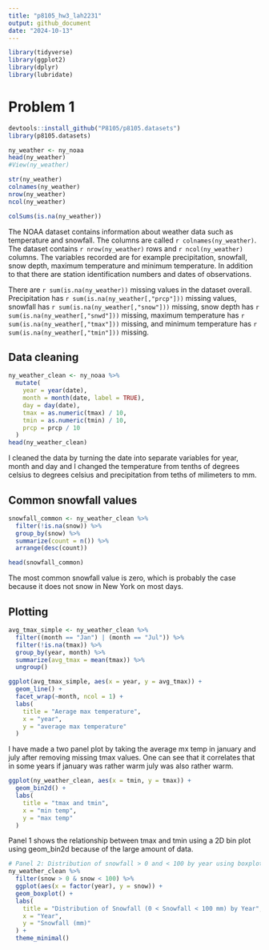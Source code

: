 ```yaml
---
title: "p8105_hw3_lah2231"
output: github_document
date: "2024-10-13"
---
```

```r
library(tidyverse)
library(ggplot2)
library(dplyr)
library(lubridate)
```

# Problem 1

```r
devtools::install_github("P8105/p8105.datasets")
library(p8105.datasets)
```

```r
ny_weather <- ny_noaa
head(ny_weather)
#View(ny_weather)
```
```r
str(ny_weather)
colnames(ny_weather)
nrow(ny_weather)
ncol(ny_weather)
```
```r
colSums(is.na(ny_weather))
```

The NOAA dataset contains information about weather data such as temperature and snowfall. The columns are called `r colnames(ny_weather)`. The dataset contains `r nrow(ny_weather)` rows and `r ncol(ny_weather)` columns. The variables recorded are for example precipitation, snowfall, snow depth, maximum temperature and minimum temperature. In addition to that there are station identification numbers and dates of observations.

There are `r sum(is.na(ny_weather))` missing values in the dataset overall. Precipitation has `r sum(is.na(ny_weather[,"prcp"]))` missing values, snowfall has `r sum(is.na(ny_weather[,"snow"]))` missing, snow depth has `r sum(is.na(ny_weather[,"snwd"]))` missing, maximum temperature has `r sum(is.na(ny_weather[,"tmax"]))` missing, and minimum temperature has `r sum(is.na(ny_weather[,"tmin"]))` missing.

## Data cleaning
```r
ny_weather_clean <- ny_noaa %>%
  mutate(
    year = year(date),
    month = month(date, label = TRUE),
    day = day(date),
    tmax = as.numeric(tmax) / 10,
    tmin = as.numeric(tmin) / 10,
    prcp = prcp / 10
  )
head(ny_weather_clean)
```
I cleaned the data by turning the date into separate variables for year, month and day and I changed the temperature from tenths of degrees celsius to degrees celsius and precipitation from teths of milimeters to mm.

## Common snowfall values
```r
snowfall_common <- ny_weather_clean %>%
  filter(!is.na(snow)) %>% 
  group_by(snow) %>%
  summarize(count = n()) %>%
  arrange(desc(count))

head(snowfall_common)

```
The most common snowfall value is zero, which is probably the case because it does not snow in New York on most days.

## Plotting 
```r
avg_tmax_simple <- ny_weather_clean %>%
  filter((month == "Jan") | (month == "Jul")) %>%
  filter(!is.na(tmax)) %>%
  group_by(year, month) %>%
  summarize(avg_tmax = mean(tmax)) %>%
  ungroup()

ggplot(avg_tmax_simple, aes(x = year, y = avg_tmax)) +
  geom_line() +
  facet_wrap(~month, ncol = 1) +
  labs(
    title = "Aerage max temperature",
    x = "year",
    y = "average max temperature"
  )
```
I have made a two panel plot by taking the average mx temp in january and july after removing missing tmax values. One can see that it correlates that in some years if january was rather warm july was also rather warm.

```r
ggplot(ny_weather_clean, aes(x = tmin, y = tmax)) +
  geom_bin2d() +
  labs(
    title = "tmax and tmin",
    x = "min temp",
    y = "max temp"
  )
```

Panel 1 shows the relationship between tmax and tmin using a 2D bin plot using geom_bin2d because of the large amount of data.

```r

# Panel 2: Distribution of snowfall > 0 and < 100 by year using boxplot
ny_weather_clean %>%
  filter(snow > 0 & snow < 100) %>%
  ggplot(aes(x = factor(year), y = snow)) +
  geom_boxplot() +
  labs(
    title = "Distribution of Snowfall (0 < Snowfall < 100 mm) by Year",
    x = "Year",
    y = "Snowfall (mm)"
  ) +
  theme_minimal()
```





































































